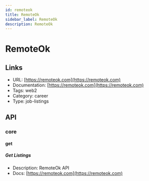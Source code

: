 ```yaml
---
id: remoteok
title: RemoteOk
sidebar_label: RemoteOk
description: RemoteOk
---
```


# RemoteOk

## Links

* URL: [https://remoteok.com](https://remoteok.com)
* Documentation: [https://remoteok.com](https://remoteok.com)
* Tags: web2
* Category: career
* Type: job-listings

## API

### core

#### get

##### Get Listings

* Description: RemoteOk API
* Docs: [https://remoteok.com](https://remoteok.com)
